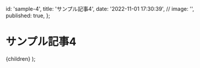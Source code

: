
  id: 'sample-4',
  title: 'サンプル記事4',
  date: '2022-11-01 17:30:39',
  // image: '',
  published: true,
};

# サンプル記事4

  <ArticleLayout meta={meta}>{children}</ArticleLayout>
);

